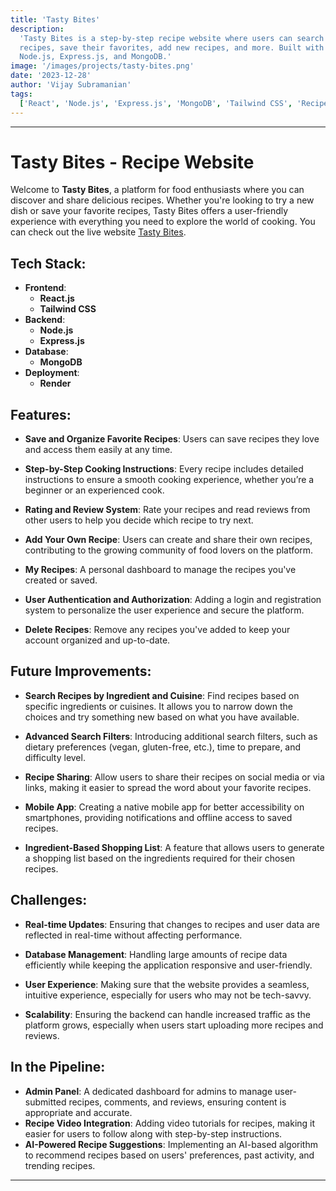 ```yaml
---
title: 'Tasty Bites'
description:
  'Tasty Bites is a step-by-step recipe website where users can search for
  recipes, save their favorites, add new recipes, and more. Built with React,
  Node.js, Express.js, and MongoDB.'
image: '/images/projects/tasty-bites.png'
date: '2023-12-28'
author: 'Vijay Subramanian'
tags:
  ['React', 'Node.js', 'Express.js', 'MongoDB', 'Tailwind CSS', 'Recipe App']
---
```


---

# Tasty Bites - Recipe Website

Welcome to **Tasty Bites**, a platform for food enthusiasts where you can
discover and share delicious recipes. Whether you're looking to try a new dish
or save your favorite recipes, Tasty Bites offers a user-friendly experience
with everything you need to explore the world of cooking. You can check out the
live website [Tasty Bites](https://cookingnotes-frontend.onrender.com/).

## Tech Stack:

- **Frontend**:
  - **React.js**
  - **Tailwind CSS**
- **Backend**:
  - **Node.js**
  - **Express.js**
- **Database**:
  - **MongoDB**
- **Deployment**:
  - **Render**

## Features:

- **Save and Organize Favorite Recipes**: Users can save recipes they love and
  access them easily at any time.

- **Step-by-Step Cooking Instructions**: Every recipe includes detailed
  instructions to ensure a smooth cooking experience, whether you’re a beginner
  or an experienced cook.

- **Rating and Review System**: Rate your recipes and read reviews from other
  users to help you decide which recipe to try next.

- **Add Your Own Recipe**: Users can create and share their own recipes,
  contributing to the growing community of food lovers on the platform.

- **My Recipes**: A personal dashboard to manage the recipes you've created or
  saved.

- **User Authentication and Authorization**: Adding a login and registration
  system to personalize the user experience and secure the platform.

- **Delete Recipes**: Remove any recipes you've added to keep your account
  organized and up-to-date.

## Future Improvements:

- **Search Recipes by Ingredient and Cuisine**: Find recipes based on specific
  ingredients or cuisines. It allows you to narrow down the choices and try
  something new based on what you have available.

- **Advanced Search Filters**: Introducing additional search filters, such as
  dietary preferences (vegan, gluten-free, etc.), time to prepare, and
  difficulty level.

- **Recipe Sharing**: Allow users to share their recipes on social media or via
  links, making it easier to spread the word about your favorite recipes.

- **Mobile App**: Creating a native mobile app for better accessibility on
  smartphones, providing notifications and offline access to saved recipes.

- **Ingredient-Based Shopping List**: A feature that allows users to generate a
  shopping list based on the ingredients required for their chosen recipes.

## Challenges:

- **Real-time Updates**: Ensuring that changes to recipes and user data are
  reflected in real-time without affecting performance.
- **Database Management**: Handling large amounts of recipe data efficiently
  while keeping the application responsive and user-friendly.
- **User Experience**: Making sure that the website provides a seamless,
  intuitive experience, especially for users who may not be tech-savvy.

- **Scalability**: Ensuring the backend can handle increased traffic as the
  platform grows, especially when users start uploading more recipes and
  reviews.

## In the Pipeline:

- **Admin Panel**: A dedicated dashboard for admins to manage user-submitted
  recipes, comments, and reviews, ensuring content is appropriate and accurate.
- **Recipe Video Integration**: Adding video tutorials for recipes, making it
  easier for users to follow along with step-by-step instructions.
- **AI-Powered Recipe Suggestions**: Implementing an AI-based algorithm to
  recommend recipes based on users' preferences, past activity, and trending
  recipes.

---
